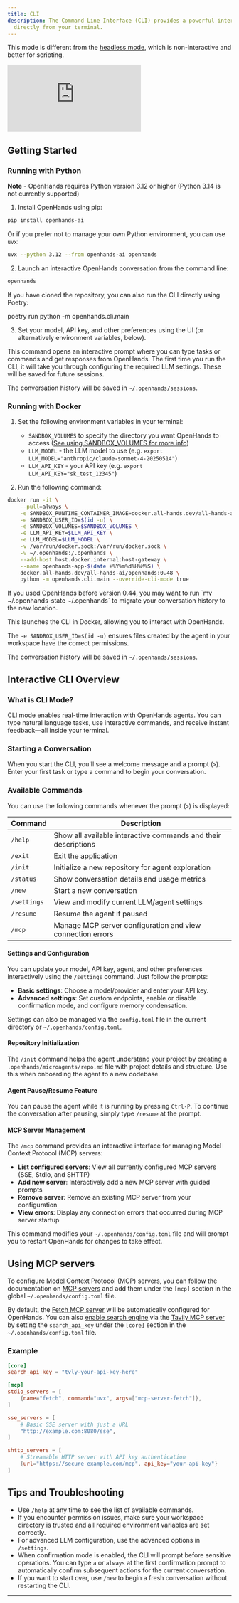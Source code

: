 ```yaml
---
title: CLI
description: The Command-Line Interface (CLI) provides a powerful interface that lets you engage with OpenHands
  directly from your terminal.
---
```


This mode is different from the [headless mode](/usage/how-to/headless-mode), which is non-interactive and better
for scripting.

<iframe
  className="w-full aspect-video"
  src="https://www.youtube.com/embed/PfvIx4y8h7w"
  title="OpenHands CLI Tutorial"
  frameBorder="0"
  allow="accelerometer; autoplay; clipboard-write; encrypted-media; gyroscope; picture-in-picture; web-share"
  allowFullScreen>
</iframe>

## Getting Started

### Running with Python

**Note** - OpenHands requires Python version 3.12 or higher (Python 3.14 is not currently supported)

1. Install OpenHands using pip:
```bash
pip install openhands-ai
```

  Or if you prefer not to manage your own Python environment, you can use `uvx`:

```bash
uvx --python 3.12 --from openhands-ai openhands
```

2. Launch an interactive OpenHands conversation from the command line:
```bash
openhands
```

<Note>
  If you have cloned the repository, you can also run the CLI directly using Poetry:

  poetry run python -m openhands.cli.main
</Note>

3. Set your model, API key, and other preferences using the UI (or alternatively environment variables, below).

This command opens an interactive prompt where you can type tasks or commands and get responses from OpenHands.
The first time you run the CLI, it will take you through configuring the required LLM
settings. These will be saved for future sessions.

The conversation history will be saved in `~/.openhands/sessions`.

### Running with Docker

1. Set the following environment variables in your terminal:
   - `SANDBOX_VOLUMES` to specify the directory you want OpenHands to access ([See using SANDBOX_VOLUMES for more info](../runtimes/docker#using-sandbox_volumes))
   - `LLM_MODEL` - the LLM model to use (e.g. `export LLM_MODEL="anthropic/claude-sonnet-4-20250514"`)
   - `LLM_API_KEY` - your API key (e.g. `export LLM_API_KEY="sk_test_12345"`)

2. Run the following command:

```bash
docker run -it \
    --pull=always \
    -e SANDBOX_RUNTIME_CONTAINER_IMAGE=docker.all-hands.dev/all-hands-ai/runtime:0.48-nikolaik \
    -e SANDBOX_USER_ID=$(id -u) \
    -e SANDBOX_VOLUMES=$SANDBOX_VOLUMES \
    -e LLM_API_KEY=$LLM_API_KEY \
    -e LLM_MODEL=$LLM_MODEL \
    -v /var/run/docker.sock:/var/run/docker.sock \
    -v ~/.openhands:/.openhands \
    --add-host host.docker.internal:host-gateway \
    --name openhands-app-$(date +%Y%m%d%H%M%S) \
    docker.all-hands.dev/all-hands-ai/openhands:0.48 \
    python -m openhands.cli.main --override-cli-mode true
```

<Note>
  If you used OpenHands before version 0.44, you may want to run `mv ~/.openhands-state ~/.openhands` to migrate your
  conversation history to the new location.
</Note>

This launches the CLI in Docker, allowing you to interact with OpenHands.

The `-e SANDBOX_USER_ID=$(id -u)` ensures files created by the agent in your workspace have the correct permissions.

The conversation history will be saved in `~/.openhands/sessions`.

## Interactive CLI Overview

### What is CLI Mode?

CLI mode enables real-time interaction with OpenHands agents. You can type natural language tasks, use interactive
commands, and receive instant feedback—all inside your terminal.

### Starting a Conversation

When you start the CLI, you'll see a welcome message and a prompt (`>`). Enter your first task or type a command to
begin your conversation.

### Available Commands

You can use the following commands whenever the prompt (`>`) is displayed:

| Command      | Description                                                    |
|--------------|----------------------------------------------------------------|
| `/help`      | Show all available interactive commands and their descriptions |
| `/exit`      | Exit the application                                           |
| `/init`      | Initialize a new repository for agent exploration              |
| `/status`    | Show conversation details and usage metrics                    |
| `/new`       | Start a new conversation                                       |
| `/settings`  | View and modify current LLM/agent settings                     |
| `/resume`    | Resume the agent if paused                                     |
| `/mcp`       | Manage MCP server configuration and view connection errors    |

#### Settings and Configuration

You can update your model, API key, agent, and other preferences interactively using the `/settings` command. Just
follow the prompts:

- **Basic settings**: Choose a model/provider and enter your API key.
- **Advanced settings**: Set custom endpoints, enable or disable confirmation mode, and configure memory condensation.

Settings can also be managed via the `config.toml` file in the current directory or `~/.openhands/config.toml`.

#### Repository Initialization

The `/init` command helps the agent understand your project by creating a `.openhands/microagents/repo.md` file with
project details and structure. Use this when onboarding the agent to a new codebase.

#### Agent Pause/Resume Feature

You can pause the agent while it is running by pressing `Ctrl-P`. To continue the conversation after pausing, simply
type `/resume` at the prompt.

#### MCP Server Management

The `/mcp` command provides an interactive interface for managing Model Context Protocol (MCP) servers:

- **List configured servers**: View all currently configured MCP servers (SSE, Stdio, and SHTTP)
- **Add new server**: Interactively add a new MCP server with guided prompts
- **Remove server**: Remove an existing MCP server from your configuration
- **View errors**: Display any connection errors that occurred during MCP server startup

This command modifies your `~/.openhands/config.toml` file and will prompt you to restart OpenHands for changes to take effect.

## Using MCP servers

To configure Model Context Protocol (MCP) servers, you can follow the documentation on [MCP servers](../mcp) and add them under the `[mcp]` section in the global `~/.openhands/config.toml` file.

By default, the [Fetch MCP server](https://github.com/modelcontextprotocol/servers/tree/main/src/fetch) will be automatically configured for OpenHands. You can also [enable search engine](../search-engine-setup) via the [Tavily MCP server](https://github.com/tavily-ai/tavily-mcp) by setting the `search_api_key` under the `[core]` section in the `~/.openhands/config.toml` file.

### Example

```toml
[core]
search_api_key = "tvly-your-api-key-here"

[mcp]
stdio_servers = [
    {name="fetch", command="uvx", args=["mcp-server-fetch"]},
]

sse_servers = [
    # Basic SSE server with just a URL
    "http://example.com:8080/sse",
]

shttp_servers = [
    # Streamable HTTP server with API key authentication
    {url="https://secure-example.com/mcp", api_key="your-api-key"}
]
```

## Tips and Troubleshooting

- Use `/help` at any time to see the list of available commands.
- If you encounter permission issues, make sure your workspace directory is trusted and all required environment variables are set correctly.
- For advanced LLM configuration, use the advanced options in `/settings`.
- When confirmation mode is enabled, the CLI will prompt before sensitive operations. You can type `a` or `always` at the first confirmation prompt to automatically confirm subsequent actions for the current conversation.
- If you want to start over, use `/new` to begin a fresh conversation without restarting the CLI.

---
